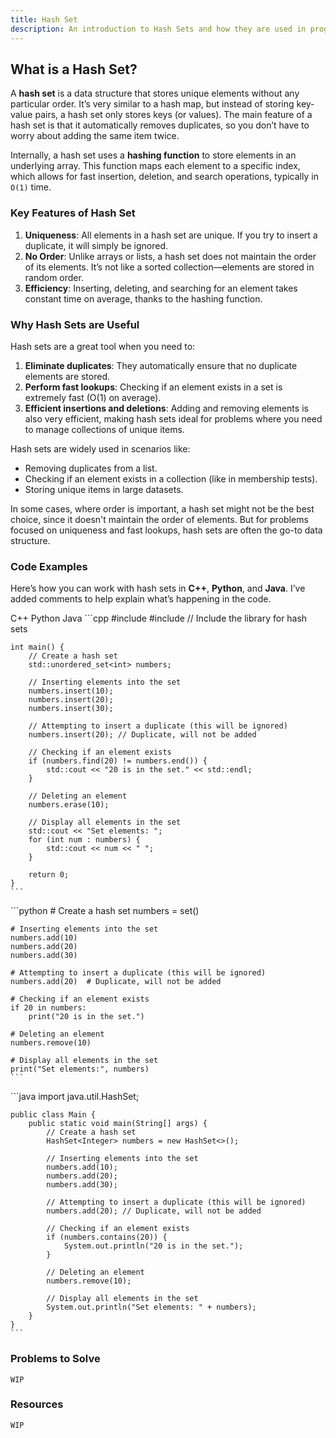 ```yaml
---
title: Hash Set
description: An introduction to Hash Sets and how they are used in programming.
---
```


## <HoverUnderline>What is a Hash Set?</HoverUnderline>

A **hash set** is a data structure that stores unique elements without any particular order. It’s very similar to a hash map, but instead of storing key-value pairs, a hash set only stores keys (or values). The main feature of a hash set is that it automatically removes duplicates, so you don’t have to worry about adding the same item twice.

Internally, a hash set uses a **hashing function** to store elements in an underlying array. This function maps each element to a specific index, which allows for fast insertion, deletion, and search operations, typically in `O(1)` time.

### <HoverUnderline>Key Features of Hash Set</HoverUnderline>

1. **Uniqueness**: All elements in a hash set are unique. If you try to insert a duplicate, it will simply be ignored.
2. **No Order**: Unlike arrays or lists, a hash set does not maintain the order of its elements. It’s not like a sorted collection—elements are stored in random order.
3. **Efficiency**: Inserting, deleting, and searching for an element takes constant time on average, thanks to the hashing function.

### <HoverUnderline>Why Hash Sets are Useful</HoverUnderline>

Hash sets are a great tool when you need to:
1. **Eliminate duplicates**: They automatically ensure that no duplicate elements are stored.
2. **Perform fast lookups**: Checking if an element exists in a set is extremely fast (O(1) on average).
3. **Efficient insertions and deletions**: Adding and removing elements is also very efficient, making hash sets ideal for problems where you need to manage collections of unique items.

Hash sets are widely used in scenarios like:
- Removing duplicates from a list.
- Checking if an element exists in a collection (like in membership tests).
- Storing unique items in large datasets.

In some cases, where order is important, a hash set might not be the best choice, since it doesn't maintain the order of elements. But for problems focused on uniqueness and fast lookups, hash sets are often the go-to data structure.

### <HoverUnderline>Code Examples</HoverUnderline>

Here’s how you can work with hash sets in **C++**, **Python**, and **Java**. I’ve added comments to help explain what’s happening in the code.

<Tabs defaultValue="python" className="pt-5 pb-1">
  <TabsList>
    <TabsTrigger value="cpp">C++</TabsTrigger>
    <TabsTrigger value="python">Python</TabsTrigger>
    <TabsTrigger value="java">Java</TabsTrigger>
  </TabsList>

  <TabsContent value="cpp">
    ```cpp
    #include <iostream>
    #include <unordered_set> // Include the library for hash sets

    int main() {
        // Create a hash set
        std::unordered_set<int> numbers;

        // Inserting elements into the set
        numbers.insert(10);
        numbers.insert(20);
        numbers.insert(30);

        // Attempting to insert a duplicate (this will be ignored)
        numbers.insert(20); // Duplicate, will not be added

        // Checking if an element exists
        if (numbers.find(20) != numbers.end()) {
            std::cout << "20 is in the set." << std::endl;
        }

        // Deleting an element
        numbers.erase(10);

        // Display all elements in the set
        std::cout << "Set elements: ";
        for (int num : numbers) {
            std::cout << num << " ";
        }

        return 0;
    }
    ```
  </TabsContent>

  <TabsContent value="python">
    ```python
    # Create a hash set
    numbers = set()

    # Inserting elements into the set
    numbers.add(10)
    numbers.add(20)
    numbers.add(30)

    # Attempting to insert a duplicate (this will be ignored)
    numbers.add(20)  # Duplicate, will not be added

    # Checking if an element exists
    if 20 in numbers:
        print("20 is in the set.")

    # Deleting an element
    numbers.remove(10)

    # Display all elements in the set
    print("Set elements:", numbers)
    ```
  </TabsContent>

  <TabsContent value="java">
    ```java
    import java.util.HashSet;

    public class Main {
        public static void main(String[] args) {
            // Create a hash set
            HashSet<Integer> numbers = new HashSet<>();

            // Inserting elements into the set
            numbers.add(10);
            numbers.add(20);
            numbers.add(30);

            // Attempting to insert a duplicate (this will be ignored)
            numbers.add(20); // Duplicate, will not be added

            // Checking if an element exists
            if (numbers.contains(20)) {
                System.out.println("20 is in the set.");
            }

            // Deleting an element
            numbers.remove(10);

            // Display all elements in the set
            System.out.println("Set elements: " + numbers);
        }
    }
    ```
  </TabsContent>
</Tabs>

### <HoverUnderline>Problems to Solve</HoverUnderline>

`WIP`

### <HoverUnderline>Resources</HoverUnderline>

`WIP`